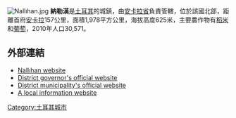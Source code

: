 [[File:Nallıhan.jpg|thumb]]
'''納勒漢'''是[[土耳其|土耳其]]的城鎮，由[[安卡拉省|安卡拉省]]負責管轄，位於該國北部，距離首府[[安卡拉|安卡拉]]157公里，面積1,978平方公里，海拔高度625米，主要農作物有[[稻米|稻米]]和[[葡萄|葡萄]]，2010年人口30,571。

==外部連結==
*[https://web.archive.org/web/20081002110519/http://www.nallihannet.com/ Nallıhan website] {{tr icon}}
*[http://www.nallihan.gov.tr/ District governor's official website] {{Wayback|url=http://www.nallihan.gov.tr/ |date=20200115213624 }} {{tr icon}}
*[http://www.nallihan.bel.tr/ District municipality's official website] {{Wayback|url=http://www.nallihan.bel.tr/ |date=20100803020500 }} {{tr icon}}
*[https://web.archive.org/web/20120809075213/http://www.nallihan.net/ A local information website] {{tr icon}}

{{coord|40|11|01|N|31|21|02|E|display=title|region:TR_type:city_source:GNS-enwiki}}

{{Turkey-geo-stub}}
[[Category:土耳其城市|Category:土耳其城市]]